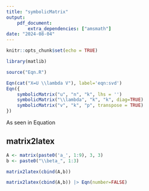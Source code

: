 ```yaml
---
title: "symbolicMatrix"
output: 
    pdf_document:
        extra_dependencies: ["amsmath"]
date: "2024-08-04"
---
```


```r
knitr::opts_chunk$set(echo = TRUE)
```

```r
library(matlib)

source("Eqn.R")
```

```r
Eqn(cat("X=U \\lambda V"), label='eqn:svd')
Eqn({
    symbolicMatrix("u", "n", "k", lhs = '')
    symbolicMatrix("\\lambda", "k", "k", diag=TRUE)
    symbolicMatrix("v", "k", "p", transpose = TRUE)
})
```

As seen in Equation \ref{eqn:svd} \ldots

## matrix2latex

```r
A <- matrix(paste0('a_', 1:9), 3, 3)
b <- paste0("\\beta_", 1:3)
```

```r
matrix2latex(cbind(A,b))
```

```r
matrix2latex(cbind(A,b)) |> Eqn(number=FALSE)
```






